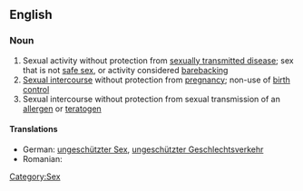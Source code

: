 ==English==
{{wikipedia}}

===Noun===
{{en-noun|-|sg=[[unprotected]] [[sex]]}}

# Sexual activity without protection from [[sexually transmitted disease]]; sex that is not [[safe sex]], or activity considered [[barebacking]]
# [[Sexual intercourse]] without protection from [[pregnancy]]; non-use of [[birth control]]
# Sexual intercourse without protection from sexual transmission of an [[allergen]] or [[teratogen]]

====Translations====
* German: [[ungeschützter Sex]], [[ungeschützter Geschlechtsverkehr]]
* Romanian: {{t|ro|sex neprotejat|n}}

[[Category:Sex]]